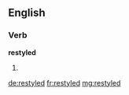 ==English==

===Verb===
'''restyled'''

# {{en-past of|restyle}}

[[de:restyled]]
[[fr:restyled]]
[[mg:restyled]]